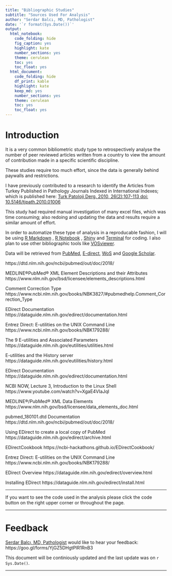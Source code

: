 ```yaml
---
title: "Bibliographic Studies"
subtitle: "Sources Used For Analysis"
author: "Serdar Balcı, MD, Pathologist"
date: '`r format(Sys.Date())`'
output: 
  html_notebook: 
    code_folding: hide
    fig_caption: yes
    highlight: kate
    number_sections: yes
    theme: cerulean
    toc: yes
    toc_float: yes
  html_document: 
    code_folding: hide
    df_print: kable
    highlight: kate
    keep_md: yes
    number_sections: yes
    theme: cerulean
    toc: yes
    toc_float: yes
---
```


# Introduction

It is a very common bibliometric study type to retrospectively analyse the number of peer reviewed articles written from a country to view the amount of contribution made in a specific scientific discipline.


These studies require too much effort, since the data is generally behind paywalls and restrictions.


I have previously contributed to a research to identify the Articles from Turkey Published in Pathology Journals Indexed in International Indexes; which is published here: [Turk Patoloji Derg. 2010, 26(2):107-113 doi: 10.5146/tjpath.2010.01006](http://www.turkjpath.org/summary_en.php3?id=1423) 

This study had required manual investigation of many excel files, which was time consuming; also redoing and updating the data and results require a similar amount of effort.

In order to automatize these type of analysis in a reproducable fashion, 
I will be using
<!-- list of analysis tools -->
[R Markdown](https://rmarkdown.rstudio.com/)
,
[R Notebook](https://rmarkdown.rstudio.com/r_notebooks.html)
,
[Shiny](https://shiny.rstudio.com/)
and
[Terminal](https://en.0wikipedia.org/wiki/Terminal_(macOS))
for coding. 
I also plan to use other bibliographic tools like
[VOSviewer](http://www.vosviewer.com/).

Data will be retrieved from 
[PubMed](https://www.ncbi.nlm.nih.gov/pubmed), 
[E-direct](https://dataguide.nlm.nih.gov/edirect/overview.html),
[WoS](www.webofknowledge.com/)
and
[Google Scholar](https://scholar.google.com).


https://dtd.nlm.nih.gov/ncbi/pubmed/out/doc/2018/


MEDLINE®PubMed® XML Element Descriptions and their Attributes
https://www.nlm.nih.gov/bsd/licensee/elements_descriptions.html

Comment Correction Type
https://www.ncbi.nlm.nih.gov/books/NBK3827/#pubmedhelp.Comment_Correction_Type

EDirect Documentation
https://dataguide.nlm.nih.gov/edirect/documentation.html

Entrez Direct: E-utilities on the UNIX Command Line
https://www.ncbi.nlm.nih.gov/books/NBK179288/

The 9 E-utilities and Associated Parameters
https://dataguide.nlm.nih.gov/eutilities/utilities.html

E-utilities and the History server
https://dataguide.nlm.nih.gov/eutilities/history.html

EDirect Documentation
https://dataguide.nlm.nih.gov/edirect/documentation.html

NCBI NOW, Lecture 3, Introduction to the Linux Shell
https://www.youtube.com/watch?v=XgaE4VIaJqI

MEDLINE®/PubMed® XML Data Elements
https://www.nlm.nih.gov/bsd/licensee/data_elements_doc.html

pubmed_180101.dtd Documentation
https://dtd.nlm.nih.gov/ncbi/pubmed/out/doc/2018/

Using EDirect to create a local copy of PubMed
https://dataguide.nlm.nih.gov/edirect/archive.html

EDirectCookbook
https://ncbi-hackathons.github.io/EDirectCookbook/

Entrez Direct: E-utilities on the UNIX Command Line
https://www.ncbi.nlm.nih.gov/books/NBK179288/

EDirect Overview
https://dataguide.nlm.nih.gov/edirect/overview.html

Installing EDirect
https://dataguide.nlm.nih.gov/edirect/install.html


---

If you want to see the code used in the analysis please click the code button on the right upper corner or throughout the page. 

---

# Feedback

[Serdar Balcı, MD, Pathologist](https://github.com/sbalci) would like to hear your feedback: https://goo.gl/forms/YjGZ5DHgtPlR1RnB3

This document will be continiously updated and the last update was on `r Sys.Date()`.

---